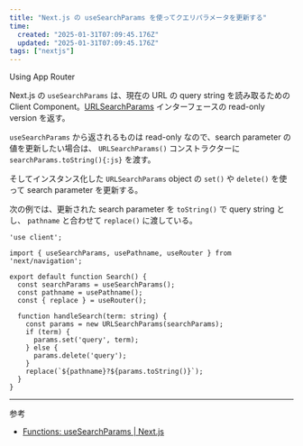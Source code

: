 ```yaml
---
title: "Next.js の useSearchParams を使ってクエリパラメータを更新する"
time:
  created: "2025-01-31T07:09:45.176Z"
  updated: "2025-01-31T07:09:45.176Z"
tags: ["nextjs"]
---
```


<Callout type="note">
  Using App Router
</Callout>

Next.js の `useSearchParams` は、現在の URL の query string を読み取るための Client Component。[URLSearchParams](https://developer.mozilla.org/en-US/docs/Web/API/URLSearchParams) インターフェースの read-only version を返す。

`useSearchParams` から返されるものは read-only なので、search parameter の値を更新したい場合は、  `URLSearchParams()` コンストラクターに `searchParams.toString(){:js}` を渡す。

そしてインスタンス化した `URLSearchParams` object の `set()` や `delete()` を使って search parameter を更新する。

次の例では、更新された search parameter を `toString()` で query string とし、 `pathname` と合わせて `replace()` に渡している。

```tsx
'use client';

import { useSearchParams, usePathname, useRouter } from 'next/navigation';

export default function Search() {
  const searchParams = useSearchParams();
  const pathname = usePathname();
  const { replace } = useRouter();

  function handleSearch(term: string) {
    const params = new URLSearchParams(searchParams);
    if (term) {
      params.set('query', term);
    } else {
      params.delete('query');
    }
    replace(`${pathname}?${params.toString()}`);
  }
}
```

---

参考

- [Functions: useSearchParams | Next.js](https://nextjs.org/docs/app/api-reference/functions/use-search-params)

